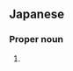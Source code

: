 ==Japanese==
{{ja-kanjitab|ふる|さわ|yomi=k}}

===Proper noun===
{{ja-pos|kyu=古澤|proper|ふるさわ}}

# {{surname|lang=ja|sort=ふるさわ}}